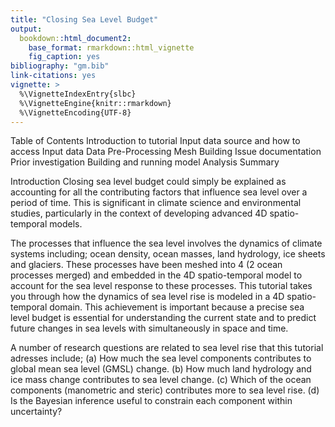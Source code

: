 ```yaml
---
title: "Closing Sea Level Budget"
output: 
  bookdown::html_document2:
    base_format: rmarkdown::html_vignette
    fig_caption: yes
bibliography: "gm.bib"
link-citations: yes
vignette: >
  %\VignetteIndexEntry{slbc}
  %\VignetteEngine{knitr::rmarkdown}
  %\VignetteEncoding{UTF-8}
---
```


Table of Contents
Introduction to tutorial
Input data source and how to access Input data
Data Pre-Processing
Mesh Building
Issue documentation
Prior investigation
Building and running model
Analysis
Summary

Introduction
Closing sea level budget could simply be explained as accounting for all the contributing factors that influence sea level over a period of time. This is significant in climate science and environmental studies, particularly in the context of developing advanced 4D spatio-temporal models.

The processes that influence the sea level involves the dynamics of climate systems including; ocean density, ocean masses, land hydrology, ice sheets and glaciers. These processes have been meshed into 4 (2 ocean processes merged) and embedded in the 4D spatio-temporal model to account for the sea level response to these processes. This tutorial takes you through how the dynamics of sea level rise is modeled in a 4D spatio-temporal domain. This achievement is important because a precise sea level budget is essential for understanding the current state and to predict future changes in sea levels with simultaneously in space and time.


A number of research questions are related to sea level rise that this tutorial adresses include; (a) How much the sea level components contributes to global mean sea level (GMSL) change. (b) How much land hydrology and ice mass change contributes to sea level change. (c) Which of the ocean components (manometric and steric) contributes more to sea level rise. (d) Is the Bayesian inference useful to constrain each component within uncertainty?
